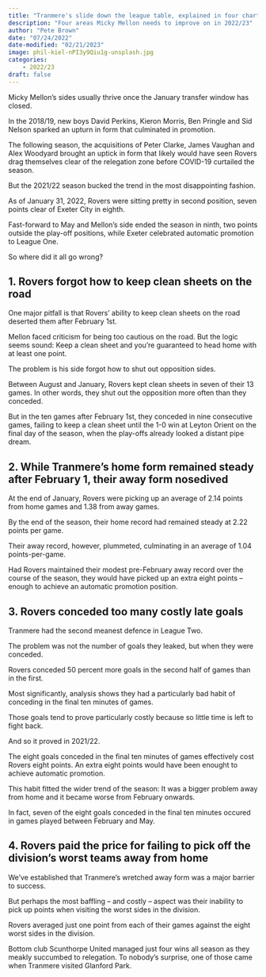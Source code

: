 ```yaml
---
title: "Tranmere's slide down the league table, explained in four charts"
description: "Four areas Micky Mellon needs to improve on in 2022/23"
author: "Pete Brown"
date: "07/24/2022"
date-modified: "02/21/2023"
image: phil-kiel-nPI3y9Qiu1g-unsplash.jpg
categories:
    - 2022/23
draft: false
---
```


Micky Mellon's sides usually thrive once the January transfer window has closed.

In the 2018/19, new boys David Perkins, Kieron Morris, Ben Pringle and Sid Nelson sparked an upturn in form that culminated in promotion.

The following season, the acquisitions of Peter Clarke, James Vaughan and Alex Woodyard brought an uptick in form that likely would have seen Rovers drag themselves clear of the relegation zone before COVID-19 curtailed the season.

But the 2021/22 season bucked the trend in the most disappointing fashion.

As of January 31, 2022, Rovers were sitting pretty in second position, seven points clear of Exeter City in eighth.

Fast-forward to May and Mellon's side ended the season in ninth, two points outside the play-off positions, while Exeter celebrated automatic promotion to League One.

So where did it all go wrong?

## 1. Rovers forgot how to keep clean sheets on the road

One major pitfall is that Rovers' ability to keep clean sheets on the road deserted them after February 1st.

Mellon faced criticism for being too cautious on the road. But the logic seems sound: Keep a clean sheet and you're guaranteed to head home with at least one point.

The problem is his side forgot how to shut out opposition sides.

Between August and January, Rovers kept clean sheets in seven of their 13 games. In other words, they shut out the opposition more often than they conceded.

But in the ten games after February 1st, they conceded in nine consecutive games, failing to keep a clean sheet until the 1-0 win at Leyton Orient on the final day of the season, when the play-offs already looked a distant pipe dream.

## 2. While Tranmere’s home form remained steady after February 1, their away form nosedived

At the end of January, Rovers were picking up an average of 2.14 points from home games and 1.38 from away games.

By the end of the season, their home record had remained steady at 2.22 points per game.

Their away record, however, plummeted, culminating in an average of 1.04 points-per-game.

Had Rovers maintained their modest pre-February away record over the course of the season, they would have picked up an extra eight points – enough to achieve an automatic promotion position.

## 3. Rovers conceded too many costly late goals
Tranmere had the second meanest defence in League Two.

The problem was not the number of goals they leaked, but when they were conceded.

Rovers conceded 50 percent more goals in the second half of games than in the first.

Most significantly, analysis shows they had a particularly bad habit of conceding in the final ten minutes of games.

Those goals tend to prove particularly costly because so little time is left to fight back.

And so it proved in 2021/22.

The eight goals conceded in the final ten minutes of games effectively cost Rovers eight points. An extra eight points would have been enought to achieve automatic promotion.

This habit fitted the wider trend of the season: It was a bigger problem away from home and it became worse from February onwards.

In fact, seven of the eight goals conceded in the final ten minutes occured in games played between February and May.

## 4. Rovers paid the price for failing to pick off the division’s worst teams away from home
We've established that Tranmere's wretched away form was a major barrier to success.

But perhaps the most baffling -- and costly -- aspect was their inability to pick up points when visiting the worst sides in the division.

Rovers averaged just one point from each of their games against the eight worst sides in the division.

Bottom club Scunthorpe United managed just four wins all season as they meakly succumbed to relegation. To nobody's surprise, one of those came when Tranmere visited Glanford Park.